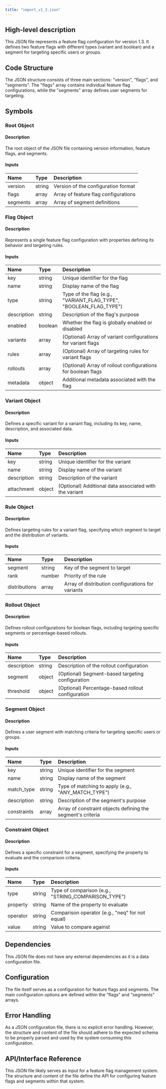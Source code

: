 ```yaml
---
title: "import_v1_3.json"
---
```


## High-level description
This JSON file represents a feature flag configuration for version 1.3. It defines two feature flags with different types (variant and boolean) and a segment for targeting specific users or groups.

## Code Structure
The JSON structure consists of three main sections: "version", "flags", and "segments". The "flags" array contains individual feature flag configurations, while the "segments" array defines user segments for targeting.

## Symbols

### Root Object
#### Description
The root object of the JSON file containing version information, feature flags, and segments.

#### Inputs
| Name | Type | Description |
|:-----|:-----|:------------|
| version | string | Version of the configuration format |
| flags | array | Array of feature flag configurations |
| segments | array | Array of segment definitions |

### Flag Object
#### Description
Represents a single feature flag configuration with properties defining its behavior and targeting rules.

#### Inputs
| Name | Type | Description |
|:-----|:-----|:------------|
| key | string | Unique identifier for the flag |
| name | string | Display name of the flag |
| type | string | Type of the flag (e.g., "VARIANT_FLAG_TYPE", "BOOLEAN_FLAG_TYPE") |
| description | string | Description of the flag's purpose |
| enabled | boolean | Whether the flag is globally enabled or disabled |
| variants | array | (Optional) Array of variant configurations for variant flags |
| rules | array | (Optional) Array of targeting rules for variant flags |
| rollouts | array | (Optional) Array of rollout configurations for boolean flags |
| metadata | object | Additional metadata associated with the flag |

### Variant Object
#### Description
Defines a specific variant for a variant flag, including its key, name, description, and associated data.

#### Inputs
| Name | Type | Description |
|:-----|:-----|:------------|
| key | string | Unique identifier for the variant |
| name | string | Display name of the variant |
| description | string | Description of the variant |
| attachment | object | (Optional) Additional data associated with the variant |

### Rule Object
#### Description
Defines targeting rules for a variant flag, specifying which segment to target and the distribution of variants.

#### Inputs
| Name | Type | Description |
|:-----|:-----|:------------|
| segment | string | Key of the segment to target |
| rank | number | Priority of the rule |
| distributions | array | Array of distribution configurations for variants |

### Rollout Object
#### Description
Defines rollout configurations for boolean flags, including targeting specific segments or percentage-based rollouts.

#### Inputs
| Name | Type | Description |
|:-----|:-----|:------------|
| description | string | Description of the rollout configuration |
| segment | object | (Optional) Segment-based targeting configuration |
| threshold | object | (Optional) Percentage-based rollout configuration |

### Segment Object
#### Description
Defines a user segment with matching criteria for targeting specific users or groups.

#### Inputs
| Name | Type | Description |
|:-----|:-----|:------------|
| key | string | Unique identifier for the segment |
| name | string | Display name of the segment |
| match_type | string | Type of matching to apply (e.g., "ANY_MATCH_TYPE") |
| description | string | Description of the segment's purpose |
| constraints | array | Array of constraint objects defining the segment's criteria |

### Constraint Object
#### Description
Defines a specific constraint for a segment, specifying the property to evaluate and the comparison criteria.

#### Inputs
| Name | Type | Description |
|:-----|:-----|:------------|
| type | string | Type of comparison (e.g., "STRING_COMPARISON_TYPE") |
| property | string | Name of the property to evaluate |
| operator | string | Comparison operator (e.g., "neq" for not equal) |
| value | string | Value to compare against |

## Dependencies
This JSON file does not have any external dependencies as it is a data configuration file.

## Configuration
The file itself serves as a configuration for feature flags and segments. The main configuration options are defined within the "flags" and "segments" arrays.

## Error Handling
As a JSON configuration file, there is no explicit error handling. However, the structure and content of the file should adhere to the expected schema to be properly parsed and used by the system consuming this configuration.

## API/Interface Reference
This JSON file likely serves as input for a feature flag management system. The structure and content of the file define the API for configuring feature flags and segments within that system.